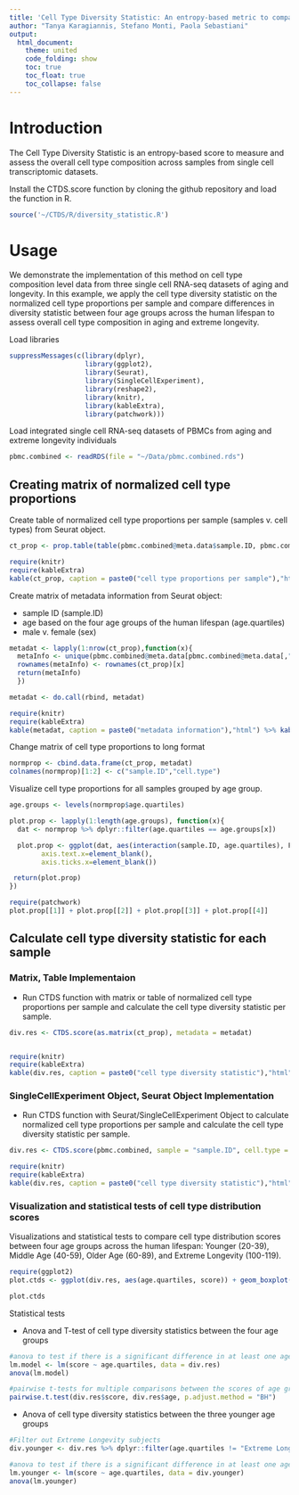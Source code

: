 ```yaml
---
title: 'Cell Type Diversity Statistic: An entropy-based metric to compare overall cell type composition across samples'
author: "Tanya Karagiannis, Stefano Monti, Paola Sebastiani"
output:
  html_document:
    theme: united
    code_folding: show
    toc: true
    toc_float: true
    toc_collapse: false
---
```


# Introduction

The Cell Type Diversity Statistic is an entropy-based score to measure and assess the overall cell type composition across samples from single cell transcriptomic datasets.

Install the CTDS.score function by cloning the github repository and load the function in R.
```r
source('~/CTDS/R/diversity_statistic.R')

```


# Usage

We demonstrate the implementation of this method on cell type composition level data from three single cell RNA-seq datasets of aging and longevity. In this example, we apply the cell type diversity statistic on the normalized cell type proportions per sample and compare differences in diversity statistic between four age groups across the human lifespan to assess overall cell type composition in aging and extreme longevity.


Load libraries
```r
suppressMessages(c(library(dplyr),
                   library(ggplot2),
                   library(Seurat),
                   library(SingleCellExperiment),
                   library(reshape2),
                   library(knitr),
                   library(kableExtra),
                   library(patchwork)))
```

Load integrated single cell RNA-seq datasets of PBMCs from aging and extreme longevity individuals
```r
pbmc.combined <- readRDS(file = "~/Data/pbmc.combined.rds")

```


## Creating matrix of normalized cell type proportions

Create table of normalized cell type proportions per sample (samples v. cell types) from Seurat object.
```r
ct_prop <- prop.table(table(pbmc.combined@meta.data$sample.ID, pbmc.combined@meta.data$ct.consensus), margin = 1)

require(knitr)
require(kableExtra)
kable(ct_prop, caption = paste0("cell type proportions per sample"),"html") %>% kable_styling("striped") %>% scroll_box(width = "100%",height = "300px")
```


Create matrix of metadata information from Seurat object:

- sample ID (sample.ID)
- age based on the four age groups of the human lifespan (age.quartiles)
- male v. female (sex)
```r

metadat <- lapply(1:nrow(ct_prop),function(x){
  metaInfo <- unique(pbmc.combined@meta.data[pbmc.combined@meta.data[,"sample.ID"] %in% rownames(ct_prop)[x],c("age.quartiles", "sex")])
  rownames(metaInfo) <- rownames(ct_prop)[x]
  return(metaInfo)
  })

metadat <- do.call(rbind, metadat)

require(knitr)
require(kableExtra)
kable(metadat, caption = paste0("metadata information"),"html") %>% kable_styling("striped") %>% scroll_box(width = "100%",height = "300px")
```


Change matrix of cell type proportions to long format
```r
normprop <- cbind.data.frame(ct_prop, metadat)
colnames(normprop)[1:2] <- c("sample.ID","cell.type")

```

 
 
Visualize cell type proportions for all samples grouped by age group.
```r
age.groups <- levels(normprop$age.quartiles)

plot.prop <- lapply(1:length(age.groups), function(x){
  dat <- normprop %>% dplyr::filter(age.quartiles == age.groups[x])

  plot.prop <- ggplot(dat, aes(interaction(sample.ID, age.quartiles), Freq)) + geom_bar(aes(group = cell.type, fill = cell.type), stat="identity", position = "stack") + theme_classic(base_size = 40) + theme(axis.line=element_line()) + facet_wrap(~ age.quartiles) + ylab("normalized cell type proportions") + theme(axis.title.x=element_blank(),
        axis.text.x=element_blank(),
        axis.ticks.x=element_blank())

 return(plot.prop)
})

require(patchwork)
plot.prop[[1]] + plot.prop[[2]] + plot.prop[[3]] + plot.prop[[4]]
```


## Calculate cell type diversity statistic for each sample 

### Matrix, Table Implementaion
- Run CTDS function with matrix or table of normalized cell type proportions per sample and calculate the cell type diversity statistic per sample.
```r

div.res <- CTDS.score(as.matrix(ct_prop), metadata = metadat)


require(knitr)
require(kableExtra)
kable(div.res, caption = paste0("cell type diversity statistic"),"html") %>% kable_styling("striped") %>% scroll_box(width = "100%",height = "300px")
```


### SingleCellExperiment Object, Seurat Object Implementation
- Run CTDS function with Seurat/SingleCellExperiment Object to calculate normalized cell type proportions per sample and calculate the cell type diversity statistic per sample.
```r
div.res <- CTDS.score(pbmc.combined, sample = "sample.ID", cell.type = "ct.consensus", metadata = metadat)

require(knitr)
require(kableExtra)
kable(div.res, caption = paste0("cell type diversity statistic"),"html") %>% kable_styling("striped") %>% scroll_box(width = "100%",height = "300px")
```


### Visualization and statistical tests of cell type distribution scores 

Visualizations and statistical tests to compare cell type distribution scores between four age groups across the human lifespan: Younger (20-39), Middle Age (40-59), Older Age (60-89), and Extreme Longevity (100-119).
```r
require(ggplot2)
plot.ctds <- ggplot(div.res, aes(age.quartiles, score)) + geom_boxplot(aes(fill = age.quartiles)) + theme_classic(base_size = 40) + theme(axis.line=element_line()) + ylim(0.8, 2.5) + ylab("cell type diversity statistic")

plot.ctds

```

Statistical tests

- Anova and T-test of cell type diversity statistics between the four age groups
```r

#anova to test if there is a significant difference in at least one age group
lm.model <- lm(score ~ age.quartiles, data = div.res)
anova(lm.model)

#pairwise t-tests for multiple comparisons between the scores of age groups
pairwise.t.test(div.res$score, div.res$age, p.adjust.method = "BH")

```

- Anova of cell type diversity statistics between the three younger age groups
```r
#Filter out Extreme Longevity subjects
div.younger <- div.res %>% dplyr::filter(age.quartiles != "Extreme Longevity")

#anova to test if there is a significant difference in at least one age group
lm.younger <- lm(score ~ age.quartiles, data = div.younger)
anova(lm.younger)
```